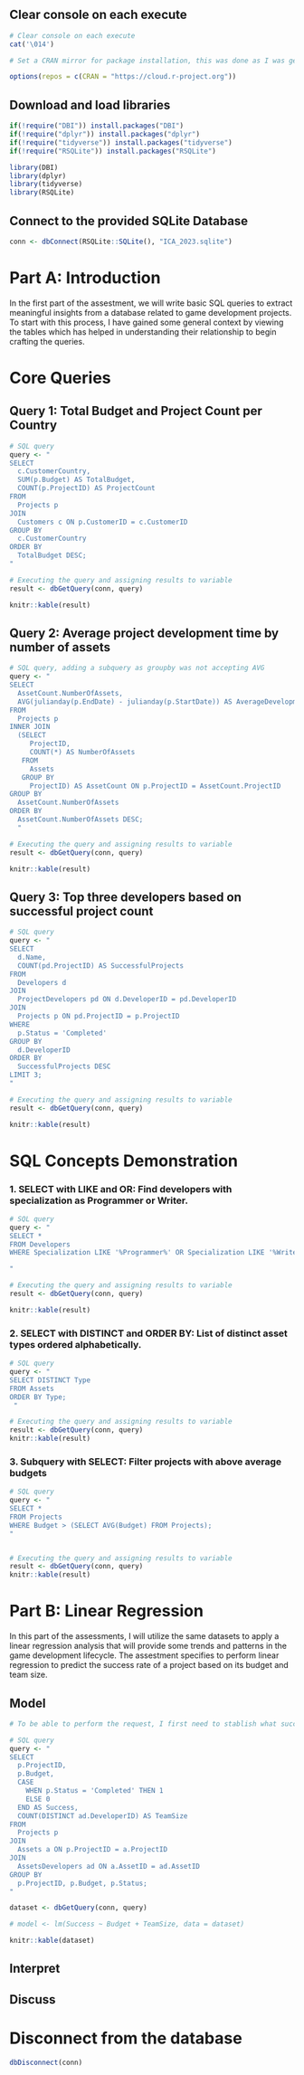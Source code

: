 ## Clear console on each execute

```r
# Clear console on each execute 
cat('\014')
```

```r
# Set a CRAN mirror for package installation, this was done as I was getting an error for unknown mirror. 

options(repos = c(CRAN = "https://cloud.r-project.org"))

```

## Download and load libraries

```r
if(!require("DBI")) install.packages("DBI") 
if(!require("dplyr")) install.packages("dplyr") 
if(!require("tidyverse")) install.packages("tidyverse")
if(!require("RSQLite")) install.packages("RSQLite")

library(DBI) 
library(dplyr) 
library(tidyverse)
library(RSQLite)
```

## Connect to the provided SQLite Database

```r
conn <- dbConnect(RSQLite::SQLite(), "ICA_2023.sqlite")
```

# Part A: Introduction

In the first part of the assestment, we will write basic SQL queries to extract meaningful insights from a database related to game development projects. To start with this process, I have gained some general context by viewing the tables which has helped in understanding their relationship to begin crafting the queries.

# Core Queries

## Query 1: Total Budget and Project Count per Country

```r

# SQL query 
query <- "
SELECT 
  c.CustomerCountry, 
  SUM(p.Budget) AS TotalBudget, 
  COUNT(p.ProjectID) AS ProjectCount
FROM 
  Projects p
JOIN 
  Customers c ON p.CustomerID = c.CustomerID
GROUP BY 
  c.CustomerCountry
ORDER BY 
  TotalBudget DESC;
"

# Executing the query and assigning results to variable
result <- dbGetQuery(conn, query)

knitr::kable(result)

```

## Query 2: Average project development time by number of assets

```r

# SQL query, adding a subquery as groupby was not accepting AVG
query <- "
SELECT 
  AssetCount.NumberOfAssets, 
  AVG(julianday(p.EndDate) - julianday(p.StartDate)) AS AverageDevelopmentTime
FROM 
  Projects p
INNER JOIN 
  (SELECT 
     ProjectID, 
     COUNT(*) AS NumberOfAssets 
   FROM 
     Assets 
   GROUP BY 
     ProjectID) AS AssetCount ON p.ProjectID = AssetCount.ProjectID
GROUP BY 
  AssetCount.NumberOfAssets
ORDER BY 
  AssetCount.NumberOfAssets DESC;
  "

# Executing the query and assigning results to variable
result <- dbGetQuery(conn, query)

knitr::kable(result)
```

## Query 3: Top three developers based on successful project count

```r

# SQL query 
query <- "
SELECT 
  d.Name, 
  COUNT(pd.ProjectID) AS SuccessfulProjects
FROM 
  Developers d
JOIN 
  ProjectDevelopers pd ON d.DeveloperID = pd.DeveloperID
JOIN 
  Projects p ON pd.ProjectID = p.ProjectID
WHERE 
  p.Status = 'Completed'
GROUP BY 
  d.DeveloperID
ORDER BY 
  SuccessfulProjects DESC
LIMIT 3;
"

# Executing the query and assigning results to variable
result <- dbGetQuery(conn, query)

knitr::kable(result)
```

# SQL Concepts Demonstration

### **1. SELECT with LIKE and OR: Find developers with specialization as Programmer or Writer.**

```r

# SQL query 
query <- "
SELECT *
FROM Developers
WHERE Specialization LIKE '%Programmer%' OR Specialization LIKE '%Writer%';

"

# Executing the query and assigning results to variable
result <- dbGetQuery(conn, query)

knitr::kable(result)


```

### **2. SELECT with DISTINCT and ORDER BY: List of distinct asset types ordered alphabetically.**

```r

# SQL query  
query <- " 
SELECT DISTINCT Type
FROM Assets
ORDER BY Type;
 "  

# Executing the query and assigning results to variable 
result <- dbGetQuery(conn, query)  
knitr::kable(result)  
```

### **3. Subquery with SELECT: Filter projects with above average budgets**

```r
# SQL query   
query <- "  
SELECT *
FROM Projects
WHERE Budget > (SELECT AVG(Budget) FROM Projects);
"    


# Executing the query and assigning results to variable  
result <- dbGetQuery(conn, query)   
knitr::kable(result)  
```

# Part B: Linear Regression

In this part of the assessments, I will utilize the same datasets to apply a linear regression analysis that will provide some trends and patterns in the game development lifecycle. The assestment specifies to perform linear regression to predict the success rate of a project based on its budget and team size.

## Model

```r
# To be able to perform the request, I first need to stablish what succesful looks like and how to account for a team size as there are no columns with either data. I will define completion as success and team sized based on number of developers assigned to a project. 

# SQL query 
query <- " 
SELECT 
  p.ProjectID, 
  p.Budget,
  CASE 
    WHEN p.Status = 'Completed' THEN 1 
    ELSE 0 
  END AS Success,
  COUNT(DISTINCT ad.DeveloperID) AS TeamSize
FROM 
  Projects p
JOIN 
  Assets a ON p.ProjectID = a.ProjectID
JOIN
  AssetsDevelopers ad ON a.AssetID = ad.AssetID
GROUP BY 
  p.ProjectID, p.Budget, p.Status;
"

dataset <- dbGetQuery(conn, query)

# model <- lm(Success ~ Budget + TeamSize, data = dataset)

knitr::kable(dataset)  
```

## Interpret

## Discuss

# Disconnect from the database

```r
dbDisconnect(conn)
```
